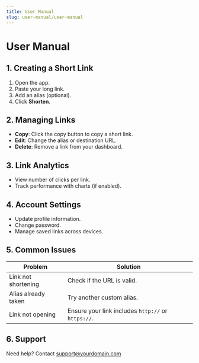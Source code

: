 ```yaml
---
title: User Manual
slug: user-manual/user-manual
---
```


# User Manual

## 1. Creating a Short Link
1. Open the app.
2. Paste your long link.
3. Add an alias (optional).
4. Click **Shorten**.

## 2. Managing Links
- **Copy**: Click the copy button to copy a short link.
- **Edit**: Change the alias or destination URL.
- **Delete**: Remove a link from your dashboard.

## 3. Link Analytics
- View number of clicks per link.
- Track performance with charts (if enabled).

## 4. Account Settings
- Update profile information.
- Change password.
- Manage saved links across devices.

## 5. Common Issues

| Problem             | Solution                                           |
| ------------------- | -------------------------------------------------- |
| Link not shortening | Check if the URL is valid.                        |
| Alias already taken | Try another custom alias.                          |
| Link not opening    | Ensure your link includes `http://` or `https://`. |

## 6. Support
Need help? Contact [support@yourdomain.com](mailto:support@yourdomain.com)
